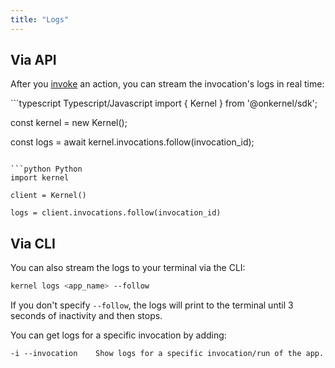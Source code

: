 ```yaml
---
title: "Logs"
---
```


## Via API

After you [invoke](/apps/invoke) an action, you can stream the invocation's logs in real time:

<CodeGroup>
```typescript Typescript/Javascript
import { Kernel } from '@onkernel/sdk';

const kernel = new Kernel();

const logs = await kernel.invocations.follow(invocation_id);
```

```python Python
import kernel

client = Kernel()

logs = client.invocations.follow(invocation_id)
```

</CodeGroup>

## Via CLI

You can also stream the logs to your terminal via the CLI:

```bash
kernel logs <app_name> --follow
```

If you don't specify `--follow`, the logs will print to the terminal until 3 seconds of inactivity and then stops.

You can get logs for a specific invocation by adding:
```
-i --invocation    Show logs for a specific invocation/run of the app.
```
